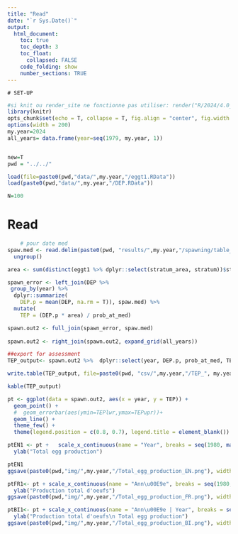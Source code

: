 ```yaml
---
title: "Read"
date: "`r Sys.Date()`"
output:
  html_document:
    toc: true
    toc_depth: 3
    toc_float:
      collapsed: FALSE
    code_folding: show
    number_sections: TRUE
---
```


    # SET-UP
```r

#si knit ou render_site ne fonctionne pas utiliser: render("R/2024/4.0_TEP.Rmd")
library(knitr)
opts_chunk$set(echo = T, collapse = T, fig.align = "center", fig.width = 9, fig.height = 6, message=F, warning=F)
options(width = 200)
my.year=2024
all_years= data.frame(year=seq(1979, my.year, 1))
```    

```r
```

```r
new=T
pwd = "../../"

load(file=paste0(pwd,"data/",my.year,"/eggt1.RData"))
load(paste0(pwd,"data/",my.year,"/DEP.RData"))

N=100
```



# Read 

```r
    # pour date med
spaw.med <- read.delim(paste0(pwd, "results/",my.year,"/spawning/table_nlmeAR_", my.year, ".txt"))  %>% 
  ungroup()

area <- sum(distinct(eggt1 %>% dplyr::select(stratum_area, stratum))$stratum_area)

spawn_error <- left_join(DEP %>% 
 group_by(year) %>%
  dplyr::summarize(
    DEP.p = mean(DEP, na.rm = T)), spaw.med) %>% 
  mutate(
    TEP = (DEP.p * area) / prob_at_med)

spawn.out2 <- full_join(spawn_error, spaw.med)
                        
spawn.out2 <- right_join(spawn.out2, expand_grid(all_years))

##export for assessment
TEP_output<- spawn.out2 %>%  dplyr::select(year, DEP.p, prob_at_med, TEP)

write.table(TEP_output, file=paste0(pwd, "csv/",my.year,"/TEP_", my.year,".csv"), row.names=F, sep=",", dec=".")

kable(TEP_output)

pt <- ggplot(data = spawn.out2, aes(x = year, y = TEP)) +
  geom_point() +
  #  geom_errorbar(aes(ymin=TEPlwr,ymax=TEPupr))+
  geom_line() +
  theme_few() +
  theme(legend.position = c(0.8, 0.7), legend.title = element_blank()) 

ptEN1 <- pt +   scale_x_continuous(name = "Year", breaks = seq(1980, max(spawn.out2$year), 5)) +
  ylab("Total egg production")

ptEN1
ggsave(paste0(pwd,"img/",my.year,"/Total_egg_production_EN.png"), width = 8, height = 5, unit = "in", dpi = 600)

ptFR1<- pt + scale_x_continuous(name = "Ann\u00E9e", breaks = seq(1980, max(spawn.out2$year), 5)) +
  ylab("Production total d'oeufs")
ggsave(paste0(pwd,"img/",my.year,"/Total_egg_production_FR.png"), width = 8, height = 5, unit = "in", dpi = 600)

ptBI1<- pt + scale_x_continuous(name = "Ann\u00E9e | Year", breaks = seq(1980, max(spawn.out2$year), 5)) +
  ylab("Production total d'oeufs\n Total egg production")
ggsave(paste0(pwd,"img/",my.year,"/Total_egg_production_BI.png"), width = 7, height = 4, unit = "in", dpi = 600)

```
